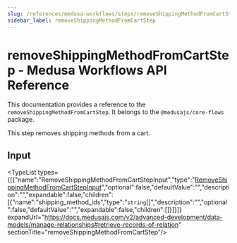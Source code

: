 ```yaml
---
slug: /references/medusa-workflows/steps/removeShippingMethodFromCartStep
sidebar_label: removeShippingMethodFromCartStep
---
```



# removeShippingMethodFromCartStep - Medusa Workflows API Reference

This documentation provides a reference to the `removeShippingMethodFromCartStep`. It belongs to the `@medusajs/core-flows` package.

This step removes shipping methods from a cart.

## Input

<TypeList types={[{"name":"RemoveShippingMethodFromCartStepInput","type":"[RemoveShippingMethodFromCartStepInput](../../../interfaces/core_flows.RemoveShippingMethodFromCartStepInput/page.mdx)","optional":false,"defaultValue":"","description":"","expandable":false,"children":[{"name":"shipping_method_ids","type":"`string`[]","description":"","optional":false,"defaultValue":"","expandable":false,"children":[]}]}]} expandUrl="https://docs.medusajs.com/v2/advanced-development/data-models/manage-relationships#retrieve-records-of-relation" sectionTitle="removeShippingMethodFromCartStep"/>
